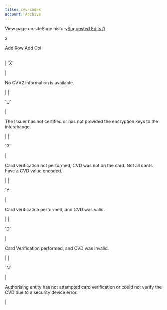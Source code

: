 ```yaml
---
title: cvv-codes
account: Archive
---
```


View page on sitePage history[Suggested Edits 0](/project/checkoutdocs-legacy/v1.9/suggested)

x

Add Row Add Col

|     |     |
| --- | --- |

|
\`X\`

|

No CVV2 information is available.

|
|

\`U\`

|

The Issuer has not certified or has not provided the encryption keys to the interchange.

|
|

\`P\`

|

Card verification not performed, CVD was not on the card. Not all cards have a CVD value encoded.

|
|

\`Y\`

|

Card verification performed, and CVD was valid.

|
|

\`D\`

|

Card Verification performed, and CVD was invalid.

|
|

\`N\`

|

Authorising entity has not attempted card verification or could not verify the CVD due to a security device error.

|
